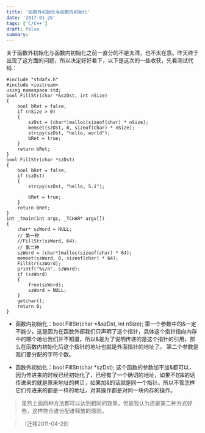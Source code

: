```yaml
---
title: '函数外初始化与函数内初始化'
date: '2017-01-26'
tags: ['C/C++']
draft: false
summary: 
---
```


关于函数外初始化与函数内初始化之前一直分的不是太清，也不太在意。昨天终于出现了这方面的问题，所以决定好好看下，以下是这次的一些收获，先看测试代码：
```
#include "stdafx.h"
#include <iostream>
using namespace std;
bool FillStr(char *&szDst, int nSize)
{
	bool bRet = false;
	if (nSize > 0)
	{
		szDst = (char*)malloc(sizeof(char) * nSize);
		memset(szDst, 0, sizeof(char) * nSize);
		strcpy(szDst, "hello, world");
		bRet = true;
	}
	return bRet;
}
bool FillStr(char *szDst)
{
	bool bRet = false;
	if (szDst)
	{
		strcpy(szDst, "hello, 5.1");
		
		bRet = true;
	}
	return bRet;
}
int _tmain(int argc, _TCHAR* argv[])
{
	char* szWord = NULL;
	// 第一种
	//FillStr(szWord, 64);
	// 第二种
	szWord = (char*)malloc(sizeof(char) * 64);
	memset(szWord, 0, sizeof(char) * 64);
	FillStr(szWord);
	printf("%s/n", szWord);
	if (szWord)
	{
		free(szWord);
		szWord = NULL;
	}
	getchar();
	return 0;
}
```

* 函数内初始化：bool FillStr(char *&szDst, int nSize);
第一个参数中的&一定不能少，这是因为在函数外部我们只声明了这个指针，具体这个指针指向内存中的哪个地址我们并不知道，所以&是为了说明传递的是这个指针的引用，那么在函数内初始化后这个指针的地址也就是外面指针的地址了。
第二个参数是我们要分配的字符个数。

* 函数外初始化：bool FillStr(char *szDst);
这个函数的参数加不加&都可以，因为传进来的时候已经初始化了，已经有了一个确切的地址，如果不加&的话传进来的就是原来地址的拷贝，如果加&的话就是同一个指针。所以不管怎样它们传进来的都是一样的地址，对其操作都是对同一块内存的操作。

> 虽然上面两种方法都可以达到相同的效果，但是我认为还是第二种方式好些，这样符合谁分配谁释放的原则。

> （迁移2011-04-29）